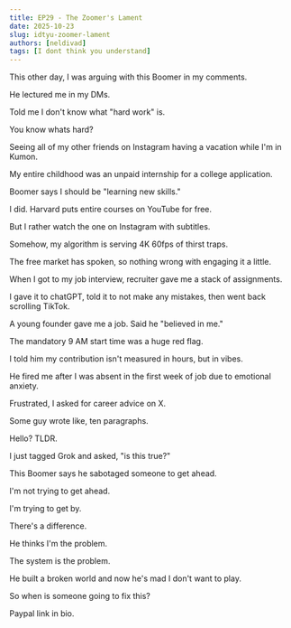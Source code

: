 ```yaml
---
title: EP29 - The Zoomer's Lament
date: 2025-10-23
slug: idtyu-zoomer-lament
authors: [neldivad]
tags: [I dont think you understand]
---
```


This other day, I was arguing with this Boomer in my comments.

He lectured me in my DMs.

Told me I don't know what "hard work" is.

You know whats hard? 

Seeing all of my other friends on Instagram having a vacation while I'm in Kumon.

My entire childhood was an unpaid internship for a college application.

Boomer says I should be "learning new skills."

I did. Harvard puts entire courses on YouTube for free.

But I rather watch the one on Instagram with subtitles.

Somehow, my algorithm is serving 4K 60fps of thirst traps.

The free market has spoken, so nothing wrong with engaging it a little.

<!--truncate-->

When I got to my job interview, recruiter gave me a stack of assignments. 

I gave it to chatGPT, told it to not make any mistakes, then went back scrolling TikTok.

A young founder gave me a job. Said he "believed in me."

The mandatory 9 AM start time was a huge red flag.

I told him my contribution isn't measured in hours, but in vibes.

He fired me after I was absent in the first week of job due to emotional anxiety.

Frustrated, I asked for career advice on X.

Some guy wrote like, ten paragraphs.

Hello? TLDR.

I just tagged Grok and asked, "is this true?"

This Boomer says he sabotaged someone to get ahead.

I'm not trying to get ahead.

I'm trying to get by.

There's a difference.

He thinks I'm the problem.

The system is the problem.

He built a broken world and now he's mad I don't want to play.

So when is someone going to fix this?

Paypal link in bio.
